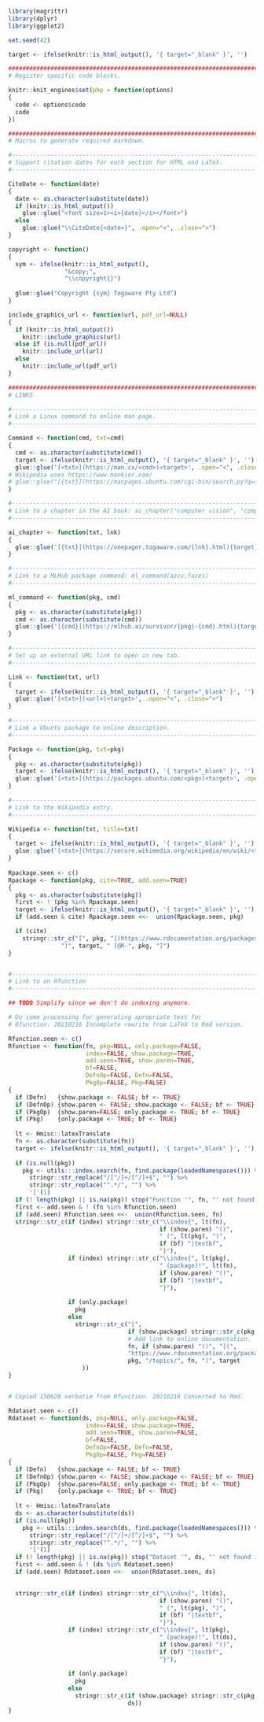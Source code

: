 ```r
library(magrittr)
library(dplyr)
library(ggplot2)

set.seed(42)

target <- ifelse(knitr::is_html_output(), '{ target="_blank" }', '')

########################################################################
# Register specific code blocks.

knitr::knit_engines$set(php = function(options)
{
  code <- options$code
  code
})

########################################################################
# Macros to generate required markdown.

#-----------------------------------------------------------------------
# Support citation dates for each section for HTML and LaTeX.
#-----------------------------------------------------------------------

CiteDate <- function(date)
{
  date <- as.character(substitute(date))
  if (knitr::is_html_output())
    glue::glue("<font size=1><i>{date}</i></font>")
  else
    glue::glue("\\CiteDate{<date>}", .open="<", .close=">")
}

copyright <- function()
{
  sym <- ifelse(knitr::is_html_output(),
                "&copy;",
                "\\copyright{}")
  
  glue::glue("Copyright {sym} Togaware Pty Ltd")
}

include_graphics_url <- function(url, pdf_url=NULL)
{
  if (knitr::is_html_output())
    knitr::include_graphics(url)
  else if (is.null(pdf_url))
    knitr::include_url(url)
  else
    knitr::include_url(pdf_url)    
}

########################################################################
# LINKS

#-----------------------------------------------------------------------
# Link a Linux command to online man page.
#-----------------------------------------------------------------------

Command <- function(cmd, txt=cmd)
{
  cmd <- as.character(substitute(cmd))
  target <- ifelse(knitr::is_html_output(), '{ target="_blank" }', '')
  glue::glue('[<txt>](https://man.cx/<cmd>)<target>', .open="<", .close=">")
# Wikipedia uses https://www.mankier.com/
# glue::glue("[{txt}](https://manpages.ubuntu.com/cgi-bin/search.py?q={cmd})")
}

#-----------------------------------------------------------------------
# Link to a chapter in the AI book: ai_chapter("computer vision", "computer-vision")
#-----------------------------------------------------------------------

ai_chapter <- function(txt, lnk)
{
  glue::glue('[{txt}](https://onepager.togaware.com/{lnk}.html){target}')
}

#-----------------------------------------------------------------------
# Link to a MLHub package command: ml_command(azcv,faces)
#-----------------------------------------------------------------------

ml_command <- function(pkg, cmd)
{
  pkg <- as.character(substitute(pkg))
  cmd <- as.character(substitute(cmd))
  glue::glue('[{cmd}](https://mlhub.ai/survivor/{pkg}-{cmd}.html){target}')
}

#-----------------------------------------------------------------------
# Set up an external URL link to open in new tab.
#-----------------------------------------------------------------------

Link <- function(txt, url)
{
  target <- ifelse(knitr::is_html_output(), '{ target="_blank" }', '')
  glue::glue('[<txt>](<url>)<target>', .open="<", .close=">")
}

#-----------------------------------------------------------------------
# Link a Ubuntu package to online description.
#-----------------------------------------------------------------------

Package <- function(pkg, txt=pkg)
{
  pkg <- as.character(substitute(pkg))
  target <- ifelse(knitr::is_html_output(), '{ target="_blank" }', '')
  glue::glue('[<txt>](https://packages.ubuntu.com/<pkg>)<target>', .open="<", .close=">")
}

#-----------------------------------------------------------------------
# Link to the Wikipedia entry.
#-----------------------------------------------------------------------

Wikipedia <- function(txt, title=txt)
{
  target <- ifelse(knitr::is_html_output(), '{ target="_blank" }', '')
  glue::glue('[<txt>](https://secure.wikimedia.org/wikipedia/en/wiki/<title>)<target>', .open="<", .close=">")
}
             
Rpackage.seen <- c()
Rpackage <- function(pkg, cite=TRUE, add.seen=TRUE)
{
  pkg <- as.character(substitute(pkg))
  first <- ! (pkg %in% Rpackage.seen)
  target <- ifelse(knitr::is_html_output(), '{ target="_blank" }', '')
  if (add.seen & cite) Rpackage.seen <<-  union(Rpackage.seen, pkg)

  if (cite)
    stringr::str_c("[", pkg, "](https://www.rdocumentation.org/packages/", pkg,
               ")", target, " [@R-", pkg, "]")
}


#-----------------------------------------------------------------------
# Link to an Rfunction
#-----------------------------------------------------------------------

## TODO Simplify since we don't do indexing anymore.

# Do some processing for generating apropriate text for
# Rfunction. 20210216 Incomplete rewrite from LaTeX to Rmd version.

Rfunction.seen <- c()
Rfunction <- function(fn, pkg=NULL, only.package=FALSE,
                      index=FALSE, show.package=TRUE, 
                      add.seen=TRUE, show.paren=TRUE,
                      bf=FALSE, 
                      DefnOp=FALSE, Defn=FALSE, 
                      PkgOp=FALSE, Pkg=FALSE)
{
  if (Defn)   {show.package <- FALSE; bf <- TRUE}
  if (DefnOp) {show.paren <- FALSE; show.package <- FALSE; bf <- TRUE}
  if (PkgOp)  {show.paren=FALSE; only.package <- TRUE; bf <- TRUE}
  if (Pkg)    {only.package <- TRUE; bf <- TRUE}
  
  lt <- Hmisc::latexTranslate
  fn <- as.character(substitute(fn))
  target <- ifelse(knitr::is_html_output(), '{ target="_blank" }', '')
  
  if (is.null(pkg))
    pkg <- utils:::index.search(fn, find.package(loadedNamespaces())) %>%
      stringr::str_replace("/[^/]+/[^/]+$", "") %>%
      stringr::str_replace("^.*/", "") %>%
      '['(1)
  if (! length(pkg) || is.na(pkg)) stop("Function '", fn, "' not found in any package.")
  first <- add.seen & ! (fn %in% Rfunction.seen)
  if (add.seen) Rfunction.seen <<-  union(Rfunction.seen, fn)
  stringr::str_c(if (index) stringr::str_c("\\index{", lt(fn), 
                                           if (show.paren) "()",
                                           " (", lt(pkg), ")",
                                           if (bf) "|textbf",
                                           "}"),
                 if (index) stringr::str_c("\\index{", lt(pkg), 
                                           " (package)!", lt(fn), 
                                           if (show.paren) "()", 
                                           if (bf) "|textbf",
                                           "}"),
                 
                 if (only.package)
                   pkg
                 else
                   stringr::str_c("[",
                                  if (show.package) stringr::str_c(pkg, "::"),
                                  # Add link to online documentation.
                                  fn, if (show.paren) "()", "](",
                                  "https://www.rdocumentation.org/packages/",
                                  pkg, "/topics/", fn, ")", target
                     ))
}


# Copied 150628 verbatim from Rfunction. 20210216 Converted to Rmd.

Rdataset.seen <- c()
Rdataset <- function(ds, pkg=NULL, only.package=FALSE,
                      index=FALSE, show.package=TRUE, 
                      add.seen=TRUE, show.paren=FALSE,
                      bf=FALSE, 
                      DefnOp=FALSE, Defn=FALSE, 
                      PkgOp=FALSE, Pkg=FALSE)
{
  if (Defn)   {show.package <- FALSE; bf <- TRUE}
  if (DefnOp) {show.paren <- FALSE; show.package <- FALSE; bf <- TRUE}
  if (PkgOp)  {show.paren=FALSE; only.package <- TRUE; bf <- TRUE}
  if (Pkg)    {only.package <- TRUE; bf <- TRUE}
  
  lt <- Hmisc::latexTranslate
  ds <- as.character(substitute(ds))
  if (is.null(pkg))
    pkg <- utils:::index.search(ds, find.package(loadedNamespaces())) %>%
      stringr::str_replace("/[^/]+/[^/]+$", "") %>%
      stringr::str_replace("^.*/", "") %>%
      '['(1)
  if (! length(pkg) || is.na(pkg)) stop("Dataset '", ds, "' not found in any package.")
  first <- add.seen & ! (ds %in% Rdataset.seen)
  if (add.seen) Rdataset.seen <<-  union(Rdataset.seen, ds)

  
  stringr::str_c(if (index) stringr::str_c("\\index{", lt(ds), 
                                           if (show.paren) "()",
                                           " (", lt(pkg), ")",
                                           if (bf) "|textbf",
                                           "}"),
                 if (index) stringr::str_c("\\index{", lt(pkg), 
                                           " (package)!", lt(ds), 
                                           if (show.paren) "()", 
                                           if (bf) "|textbf",
                                           "}"),
                 
                 if (only.package)
                   pkg
                 else
                   stringr::str_c(if (show.package) stringr::str_c(pkg, "::"),
                                  ds))
}

``` 

